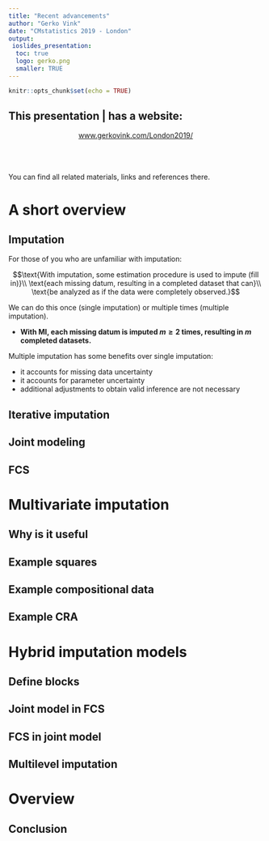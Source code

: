 ```yaml
---
title: "Recent advancements"
author: "Gerko Vink"
date: "CMstatistics 2019 - London"
output: 
 ioslides_presentation:
  toc: true
  logo: gerko.png
  smaller: TRUE
---
```


```r
knitr::opts_chunk$set(echo = TRUE)
```

## This presentation | has a website: 

<center>
[www.gerkovink.com/London2019/](https://www.gerkovink.com/London2019/)
</center>
<br><br><br>
You can find all related materials, links and references there. 

# A short overview 

## Imputation
For those of you who are unfamiliar with imputation:

$$\text{With imputation, some estimation procedure is used to impute (fill in)}\\
\text{each missing datum, resulting in a completed dataset that can}\\
\text{be analyzed as if the data were completely observed.}$$

We can do this once (single imputation) or multiple times (multiple imputation). 

- **With MI, each missing datum is imputed $m \geq 2$ times, resulting in $m$ completed datasets.**

Multiple imputation has some benefits over single imputation:

- it accounts for missing data uncertainty
- it accounts for parameter uncertainty
- additional adjustments to obtain valid inference are not necessary

## Iterative imputation

## Joint modeling

## FCS

# Multivariate imputation

## Why is it useful

## Example squares

## Example compositional data

## Example CRA

# Hybrid imputation models

## Define blocks

## Joint model in FCS

## FCS in joint model

## Multilevel imputation

# Overview

## Conclusion
